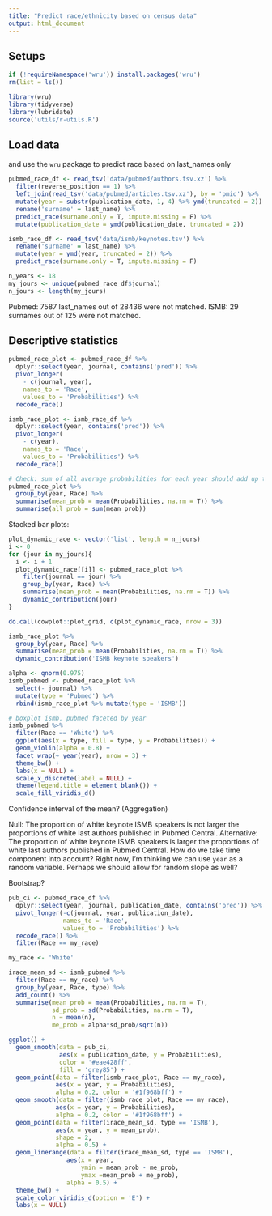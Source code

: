 ```yaml
---
title: "Predict race/ethnicity based on census data"
output: html_document
---
```


## Setups

```r
if (!requireNamespace('wru')) install.packages('wru')
rm(list = ls())

library(wru)
library(tidyverse)
library(lubridate)
source('utils/r-utils.R')
```

## Load data
and use the `wru` package to predict race based on last_names only

```r
pubmed_race_df <- read_tsv('data/pubmed/authors.tsv.xz') %>%
  filter(reverse_position == 1) %>%
  left_join(read_tsv('data/pubmed/articles.tsv.xz'), by = 'pmid') %>%
  mutate(year = substr(publication_date, 1, 4) %>% ymd(truncated = 2)) %>%
  rename('surname' = last_name) %>% 
  predict_race(surname.only = T, impute.missing = F) %>%
  mutate(publication_date = ymd(publication_date, truncated = 2))

ismb_race_df <- read_tsv('data/ismb/keynotes.tsv') %>%
  rename('surname' = last_name) %>%
  mutate(year = ymd(year, truncated = 2)) %>% 
  predict_race(surname.only = T, impute.missing = F)

n_years <- 18
my_jours <- unique(pubmed_race_df$journal)
n_jours <- length(my_jours)
```

Pubmed: 7587 last_names out of 28436 were not matched.
ISMB: 29 surnames out of 125 were not matched.

## Descriptive statistics

```r
pubmed_race_plot <- pubmed_race_df %>%
  dplyr::select(year, journal, contains('pred')) %>%
  pivot_longer(
    - c(journal, year), 
    names_to = 'Race', 
    values_to = 'Probabilities') %>%
  recode_race()

ismb_race_plot <- ismb_race_df %>%
  dplyr::select(year, contains('pred')) %>%
  pivot_longer(
    - c(year),
    names_to = 'Race',
    values_to = 'Probabilities') %>%
  recode_race()

# Check: sum of all average probabilities for each year should add up to 1
pubmed_race_plot %>%
  group_by(year, Race) %>%
  summarise(mean_prob = mean(Probabilities, na.rm = T)) %>%
  summarise(all_prob = sum(mean_prob))
```

Stacked bar plots:
```r
plot_dynamic_race <- vector('list', length = n_jours)
i <- 0
for (jour in my_jours){
  i <- i + 1
  plot_dynamic_race[[i]] <- pubmed_race_plot %>%
    filter(journal == jour) %>%
    group_by(year, Race) %>%
    summarise(mean_prob = mean(Probabilities, na.rm = T)) %>%
    dynamic_contribution(jour)
}

do.call(cowplot::plot_grid, c(plot_dynamic_race, nrow = 3))

ismb_race_plot %>%
  group_by(year, Race) %>%
  summarise(mean_prob = mean(Probabilities, na.rm = T)) %>%
  dynamic_contribution('ISMB keynote speakers')
```


```r
alpha <- qnorm(0.975)
ismb_pubmed <- pubmed_race_plot %>% 
  select(- journal) %>% 
  mutate(type = 'Pubmed') %>% 
  rbind(ismb_race_plot %>% mutate(type = 'ISMB'))

# boxplot ismb, pubmed faceted by year
ismb_pubmed %>% 
  filter(Race == 'White') %>% 
  ggplot(aes(x = type, fill = type, y = Probabilities)) +
  geom_violin(alpha = 0.8) +
  facet_wrap(~ year(year), nrow = 3) +
  theme_bw() +
  labs(x = NULL) +
  scale_x_discrete(label = NULL) +
  theme(legend.title = element_blank()) +
  scale_fill_viridis_d()
```

Confidence interval of the mean? (Aggregation)

Null: The proportion of white keynote ISMB speakers is not larger the proportions of white last authors published in Pubmed Central.
Alternative: The proportion of white keynote ISMB speakers is larger the proportions of white last authors published in Pubmed Central.
How do we take time component into account?
Right now, I'm thinking we can use `year` as a random variable.
Perhaps we should allow for random slope as well?

Bootstrap?

```r
pub_ci <- pubmed_race_df %>%
  dplyr::select(year, journal, publication_date, contains('pred')) %>%
  pivot_longer(-c(journal, year, publication_date),
               names_to = 'Race',
               values_to = 'Probabilities') %>%
  recode_race() %>%
  filter(Race == my_race)

my_race <- 'White'

irace_mean_sd <- ismb_pubmed %>% 
  filter(Race == my_race) %>%
  group_by(year, Race, type) %>%
  add_count() %>%
  summarise(mean_prob = mean(Probabilities, na.rm = T),
            sd_prob = sd(Probabilities, na.rm = T),
            n = mean(n),
            me_prob = alpha*sd_prob/sqrt(n))

ggplot() +
  geom_smooth(data = pub_ci,
              aes(x = publication_date, y = Probabilities),
              color = '#eae428ff',
              fill = 'grey85') +
  geom_point(data = filter(ismb_race_plot, Race == my_race),
             aes(x = year, y = Probabilities),
             alpha = 0.2, color = '#1f968bff') +
  geom_smooth(data = filter(ismb_race_plot, Race == my_race),
             aes(x = year, y = Probabilities),
             alpha = 0.2, color = '#1f968bff') +
  geom_point(data = filter(irace_mean_sd, type == 'ISMB'), 
             aes(x = year, y = mean_prob),
             shape = 2,
             alpha = 0.5) +
  geom_linerange(data = filter(irace_mean_sd, type == 'ISMB'), 
                aes(x = year,
                    ymin = mean_prob - me_prob,
                    ymax =mean_prob + me_prob),
                alpha = 0.5) +
  theme_bw() +
  scale_color_viridis_d(option = 'E') +
  labs(x = NULL)

```

